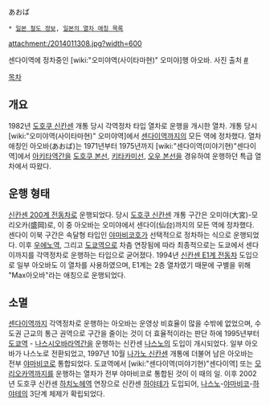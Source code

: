 あおば

 * [[일본 철도 정보]], [[일본의 열차 애칭 목록]]


attachment:/2014011308.jpg?width=600

센다이역에 정차중인 [wiki:"오미야역(사이타마현)" 오미야]행 아오바. 사진 출처 [http://blogs.yahoo.co.jp/superhitachi651thetuxedo/folder/284337.html #]


[[목차]]

== 개요 ==
1982년 [[도호쿠 신칸센]] 개통 당시 각역정차 타입 열차로 운행을 개시한 열차. 개통 당시 [wiki:"오미야역(사이타마현)" 오미야역]에서 [[센다이역]]까지의 모든 역에 정차했다. 
열차 애칭인 아오바(あおば)는 1971년부터 1975년까지 [wiki:"센다이역(미야기현)"센다이역]에서 [[아키타역]]간을 [[도호쿠 본선]], [[키타카미선]], [[오우 본선]]을 경유하여 운행하던 특급 열차에서 따왔다.

== 운행 형태 ==
[[신칸센 200계 전동차]]로 운행되었다. 당시 [[도호쿠 신칸센]] 개통 구간은 오미야(大宮)-모리오카(盛岡)로, 이 중 아오바는 오미야에서 센다이(仙台)까지의 모든 역에 정차했다. 센다이 이북 구간은 속달형 타입인 [[야마비코]]호가 선택적으로 정차하는 식으로 운행되었다.
이후 [[우에노역]], 그리고 [[도쿄역]]으로 차츰 연장됨에 따라 최종적으로는 도쿄에서 센다이까지를 각역정차로 운행하는 타입으로 굳어졌다.
1994년 [[신칸센 E1계 전동차]] 도입으로 일부 아오바도 이 열차를 사용하였으며, E1계는 2층 열차였기 때문에 구별을 위해 "Max아오바"라는 애칭으로 운행되었다.

== 소멸 ==
[[센다이역]]까지 각역정차로 운행하는 아오바는 운영상 비효율이 많을 수밖에 없었으며, 수도권 근교의 통근 권역으로 구간을 줄이는 것이 더 효율적이라는 판단 하에 1995년부터 [[도쿄역]] - [[나스시오바라역]]간을 운행하는 신칸센 [[나스노]]의 도입이 개시되었다. 일부 아오바가 나스노로 전환되었고, 1997년 10월 [[나가노 신칸센]] 개통에 더불어 남은 아오바는 전부 [[야마비코]]로 통합되었다. 
도쿄역에서 [wiki:"센다이역(미야기현)"센다이역] 또는 [[모리오카역]]까지를 운행하는 열차가 전부 야마비코로 통합된 것이 이 때의 일. 이후 2002년 도호쿠 신칸센 [[하치노헤역]] 연장으로 신칸센 [[하야테]]가 도입되어, [[나스노]]-[[야마비코]]-[[하야테]]의 3단계 체제가 확립되었다.
